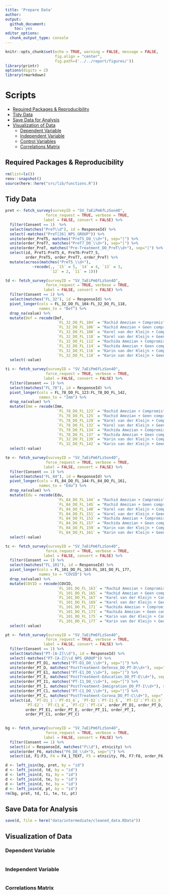 ```yaml
---
title: 'Prepare Data'
author: 
output: 
  github_document:
    toc: yes
editor_options: 
  chunk_output_type: console
---
```


```r
knitr::opts_chunk$set(echo = TRUE, warning = FALSE, message = FALSE,
                      fig.align = "center",
                      fig.path=('../../report/figures/'))
library(printr)
options(digits = 2)
library(rmarkdown)
```

# Scripts
- [Required Packages &amp; Reproducibility](#required-packages-&amp;-reproducibility)
- [Tidy Data](#tidy-data)
- [Save Data for Analysis](#save-data-for-analysis)
- [Visualization of Data](#visualization-of-data)
  - [Dependent Variable](#dependent-variable)
  - [Independent Variable](#independent-variable)
  - [Control Variables](#control-variables)
  - [Correlations Matrix](#correlations-matrix)

## Required Packages &amp; Reproducibility
```r
rm(list=ls())
renv::snapshot()
source(here::here("src/lib/functions.R"))
```

## Tidy Data

```r
pret <- fetch_survey(surveyID = "SV_7aEiPm6fLzSon4O",
                  force_request = TRUE, verbose = TRUE,
                 label = FALSE, convert = FALSE) %>%
  filter(Consent == 1)  %>%
  select(matches("PreT\\d"), id = ResponseId) %>%
  select(-matches("PreT[26]_NPS_GROUP")) %>%
  unite(order_PreT5, matches("PreT5_DO_\\d+"), sep="|") %>%
  unite(order_PreT7, matches("PreT7_DO_\\d+"), sep="|") %>%
  unite(order_PreT, matches("Pre-Treatment_DO_PreT\\d+"), sep="|") %>%
  select(id, PreT1:PreT5_4, PreT6:PreT7_5, 
         order_PreT5, order_PreT7, order_PreT) %>%
  mutate(across(matches("PreT5_\\d+"), 
            ~recode(., `15` = 5, `14` = 4, `13` = 3,
                    `12` = 2, `11` = 1))) 

td <- fetch_survey(surveyID = "SV_7aEiPm6fLzSon4O",
                  force_request = TRUE, verbose = TRUE,
                 label = FALSE, convert = FALSE) %>%
  filter(Consent == 1) %>%
  select(matches("FL_32"), id = ResponseId) %>%
  pivot_longer(cols = FL_32_DO_FL_104:FL_32_DO_FL_118,
               names_to = "Def") %>%
  drop_na(value) %>%
  mutate(Def = recode(Def,
                       `FL_32_DO_FL_104` = "Rachid Amezian + Compromis",
                       `FL_32_DO_FL_106` = "Rachid Amezian + Geen compromis",
                       `FL_32_DO_FL_108` = "Karel van der Kleijn + Compromis",
                       `FL_32_DO_FL_110` = "Karel van der Kleijn + Geen compromis",
                       `FL_32_DO_FL_112` = "Rachida Amezian + Compromis",
                       `FL_32_DO_FL_114` = "Rachida Amezian + Geen compromis",
                       `FL_32_DO_FL_116` = "Karin van der Kleijn + Compromis",
                       `FL_32_DO_FL_118` = "Karin van der Kleijn + Geen compromis")) %>%
  select(-value)

ti <- fetch_survey(surveyID = "SV_7aEiPm6fLzSon4O",
                  force_request = TRUE, verbose = TRUE,
                 label = FALSE, convert = FALSE) %>%
  filter(Consent == 1) %>%
  select(matches("FL_78"), id = ResponseId) %>%
  pivot_longer(cols = FL_78_DO_FL_123:FL_78_DO_FL_142,
               names_to = "Imm") %>%
  drop_na(value) %>%
  mutate(Imm = recode(Imm,
                       `FL_78_DO_FL_123` = "Rachid Amezian + Compromis",
                       `FL_78_DO_FL_125` = "Rachid Amezian + Geen compromis",
                       `FL_78_DO_FL_129` = "Karel van der Kleijn + Compromis",
                       `FL_78_DO_FL_132` = "Karel van der Kleijn + Geen compromis",
                       `FL_78_DO_FL_134` = "Rachida Amezian + Compromis",
                       `FL_78_DO_FL_137` = "Rachida Amezian + Geen compromis",
                       `FL_32_DO_FL_139` = "Karin van der Kleijn + Compromis",
                       `FL_32_DO_FL_142` = "Karin van der Kleijn + Geen compromis"))  %>%
  select(-value)

te <- fetch_survey(surveyID = "SV_7aEiPm6fLzSon4O",
                  force_request = TRUE, verbose = TRUE,
                 label = FALSE, convert = FALSE) %>%
  filter(Consent == 1) %>%
  select(matches("FL_84"), id = ResponseId) %>%
  pivot_longer(cols = FL_84_DO_FL_144:FL_84_DO_FL_161,
               names_to = "Edu") %>%
  drop_na(value) %>%
  mutate(Edu = recode(Edu,
                       `FL_84_DO_FL_144` = "Rachid Amezian + Compromis",
                       `FL_84_DO_FL_145` = "Rachid Amezian + Geen compromis",
                       `FL_84_DO_FL_148` = "Karel van der Kleijn + Compromis",
                       `FL_84_DO_FL_151` = "Karel van der Kleijn + Geen compromis",
                       `FL_84_DO_FL_153` = "Rachida Amezian + Compromis",
                       `FL_84_DO_FL_157` = "Rachida Amezian + Geen compromis",
                       `FL_84_DO_FL_159` = "Karin van der Kleijn + Compromis",
                       `FL_84_DO_FL_161` = "Karin van der Kleijn + Geen compromis")) %>%
  select(-value)

tc <- fetch_survey(surveyID = "SV_7aEiPm6fLzSon4O",
                  force_request = TRUE, verbose = TRUE,
                 label = FALSE, convert = FALSE) %>%
  filter(Consent == 1) %>%
  select(matches("FL_101"), id = ResponseId) %>%
  pivot_longer(cols = FL_101_DO_FL_163:FL_101_DO_FL_177,
               names_to = "COVID") %>%
  drop_na(value) %>%
  mutate(COVID = recode(COVID,
                       `FL_101_DO_FL_163` = "Rachid Amezian + Compromis",
                       `FL_101_DO_FL_165` = "Rachid Amezian + Geen compromis",
                       `FL_101_DO_FL_167` = "Karel van der Kleijn + Compromis",
                       `FL_101_DO_FL_169` = "Karel van der Kleijn + Geen compromis",
                       `FL_101_DO_FL_171` = "Rachida Amezian + Compromis",
                       `FL_101_DO_FL_173` = "Rachida Amezian + Geen compromis",
                       `FL_101_DO_FL_175` = "Karin van der Kleijn + Compromis",
                       `FL_101_DO_FL_177` = "Karin van der Kleijn + Geen compromis")) %>%
  select(-value) 

pt <- fetch_survey(surveyID = "SV_7aEiPm6fLzSon4O",
                  force_request = TRUE, verbose = TRUE,
                 label = FALSE, convert = FALSE) %>%
  filter(Consent == 1) %>%
  select(matches("PT-[A-Z]\\d"), id = ResponseId) %>%
  select(-matches("PT-[A-Z]\\d_NPS_GROUP")) %>%
  unite(order_PT_D1, matches("PT-D1_DO_\\d+"), sep="|") %>%
  unite(order_PT_D, matches("PostTreatment-Defense_DO_PT-D\\d+"), sep="|") %>%
  unite(order_PT_E1, matches("PT-E1_DO_\\d+"), sep="|") %>%
  unite(order_PT_E, matches("PostTreatment-Education_DO_PT-E\\d+"), sep="|") %>%
  unite(order_PT_I1, matches("PT-I1_DO_\\d+"), sep="|") %>%
  unite(order_PT_I, matches("PostTreatment-Immigration_DO_PT-I\\d+"), sep="|") %>%
  unite(order_PT_C1, matches("PT-C1_DO_\\d+"), sep="|") %>%
  unite(order_PT_C, matches("PostTreatment-Corona_DO_PT-C\\d+"), sep="|") %>%
  select(id, `PT-D1_1`:`PT-D1_6`, `PT-D2`:`PT-I1_6`, `PT-I2`:`PT-E1_6`, 
         `PT-E2`: `PT-C1_6`, `PT-C2`:`PT-C4`, order_PT_D1, order_PT_D,
         order_PT_E1, order_PT_E, order_PT_I1, order_PT_I, 
         order_PT_C1, order_PT_C)
  

bg <- fetch_survey(surveyID = "SV_7aEiPm6fLzSon4O",
                  force_request = TRUE, verbose = TRUE,
                 label = FALSE, convert = FALSE) %>%
  filter(Consent == 1) %>%
  select(id = ResponseId, matches("F\\d"), etnicity) %>%
  unite(order_F6, matches("F6_DO_\\d+"), sep="|") %>%
  select(id, F1:F3, F4 = F4_1_TEXT, F5 = etnicity, F6, F7:F8, order_F6)

d <- left_join(bg, pret, by = "id")
d <- left_join(d, td, by = "id")
d <- left_join(d, ti, by = "id")
d <- left_join(d, te, by = "id")
d <- left_join(d, tc, by = "id")
d <- left_join(d, pt, by = "id")
rm(bg, pret, td, ti, te, tc, pt)
```

## Save Data for Analysis
```r
save(d, file = here("data/intermediate/cleaned_data.RData"))
```

## Visualization of Data

### Dependent Variable
```r
```

### Independent Variable
```r

```


### Correlations Matrix
```r

```
